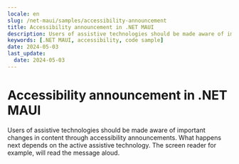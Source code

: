 ```yaml
---
locale: en
slug: /net-maui/samples/accessibility-announcement
title: Accessibility announcement in .NET MAUI
description: Users of assistive technologies should be made aware of important changes in content through accessibility announcements.
keywords: [.NET MAUI, accessibility, code sample]
date: 2024-05-03
last_update:
  date: 2024-05-03
---
```


# Accessibility announcement in .NET MAUI

Users of assistive technologies should be made aware of important changes in content through accessibility announcements. What happens next depends on the active assistive technology. The screen reader for example, will read the message aloud.

<CodeSample id="accessibility-announcement" locale="en" platform="net-maui"/>
